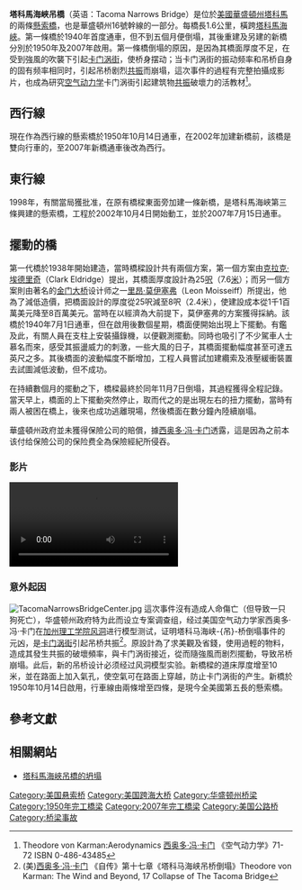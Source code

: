 {{noteTA
|1=zh-hans:吊桥;zh-hant:吊橋
}}
{{Infobox bridge
|bridge_name = 塔科馬海峽吊橋
|image       = Tacoma Narrows Bridge 2009.jpg
|caption     = 從塔科馬方向觀看的現有的塔科馬海峽新吊橋
|carries     = {{jct|state=WA|WA|16}}通過，含8車道與行人陸橋。
|crosses     = [[塔科馬海峽|塔科馬海峽]]
|design      = 雙塔式[[懸索橋|懸索橋]]
|maint       = [[華盛頓交通|華盛頓交通]]
|open        = 1950年10月14日（西段）<br />2007年7月15日（東段）
|mainspan    = 2,800 ft (853.44 m)<ref name=structurae2007 />
|length      = 5,400 ft (1,645.92 m)<ref name=structurae2007>{{structurae|id=20001290|name=Tacoma Narrows Bridge}}</ref>
|below       = 187.5 ft (57.15 m)
|coordinates = {{coord|47|16|5|N|122|33|2|W|display=title,inline}}
}}

'''塔科馬海峽吊橋'''（英语：Tacoma Narrows Bridge）是位於[[美國|美國]][[華盛頓州|華盛頓州]][[塔科馬_(華盛頓州)|塔科馬]]的兩條[[懸索橋|懸索橋]]，也是華盛頓州16號幹線的一部分。每橋長1.6公里，橫跨[[塔科馬海峽|塔科馬海峽]]。第一條橋於1940年首度通車，但不到五個月便倒塌，其後重建及另建的新橋分別於1950年及2007年啟用。第一條橋倒塌的原因，是因為其橋面厚度不足，在受到強風的吹襲下引起[[卡门涡街|卡门涡街]]，使桥身摆动；当卡门涡街的振动频率和吊桥自身的固有频率相同时，引起吊桥剧烈[[共振|共振]]而崩塌，這次事件的過程有完整拍攝成影片，也成為研究[[空气动力学|空气动力学]]卡门涡街引起建筑物[[共振|共振]]破壞力的活教材<ref>Theodore von Karman:Aerodynamics [[西奥多·冯·卡门|西奥多·冯·卡门]]  《空气动力学》71-72 ISBN 0-486-43485</ref>。

==西行線==
現在作為西行線的懸索橋於1950年10月14日通車，在2002年加建新橋前，該橋是雙向行車的，至2007年新橋通車後改為西行。

==東行線==
1998年，有關當局獲批准，在原有橋樑東面旁加建一條新橋，是塔科馬海峽第三條興建的懸索橋，工程於2002年10月4日開始動工，並於2007年7月15日通車。

==擺動的橋==
{{multiple image
| align     = right
| direction = vertical
| header    = 1940年塔科馬海峽吊橋
| image1    = Opening day of the Tacoma Narrows Bridge, Tacoma, Washington.jpg
| width1    = 220
| alt1      = 1940年7月1日通車日
| caption1  = 1940年7月1日通車日
| image2    = Tacoma Narrows Bridge Falling.png
| width2    = 220
| alt2      = 
| caption2  = 第一代橋於同年11月7日倒塌
}}
第一代橋於1938年開始建造，當時橋樑設計共有兩個方案，第一個方案由[[克拉克·埃德里奇|克拉克·埃德里奇]]（Clark Eldridge）提出，其橋面厚度設計為25[[呎|呎]]（7.6[[米_(單位)|米]]）；而另一個方案則由著名的[[金门大桥|金门大桥]]设计师之一[[里昂·莫伊塞弗|里昂·莫伊塞弗]]（Leon Moisseiff）所提出，他為了減低造價，把橋面設計的厚度從25呎減至8呎（2.4米），使建設成本從1千1百萬美元降至8百萬美元。當時在以經濟為大前提下，莫伊塞弗的方案獲得採納。該橋於1940年7月1日通車，但在啟用後數個星期，橋面便開始出現上下擺動。有鑑及此，有關人員在支柱上安裝攝錄機，以便觀測擺動。同時也吸引了不少駕車人士慕名而來，感受其振盪威力的刺激，一些大風的日子，其橋面擺動幅度甚至可達五英尺之多。其後橋面的波動幅度不斷增加，工程人員嘗試加建纜索及液壓緩衝裝置去試圖減低波動，但不成功。

在持續數個月的擺動之下，橋樑最終於同年11月7日倒塌，其過程獲得全程記錄。當天早上，橋面的上下擺動突然停止，取而代之的是出現左右的扭力擺動，當時有兩人被困在橋上，後來也成功逃離現場，然後橋面在數分鐘內陸續崩塌。

華盛頓州政府並未獲得保險公司的賠償，據[[西奥多·冯·卡门|西奥多·冯·卡门]]透露，這是因為之前本该付给保險公司的保险费全為保險經紀所侵吞。

===影片===
[[File:Tacoma_Narrows_Bridge_destruction.ogv|File:Tacoma Narrows Bridge destruction.ogv]]
{{Video
| filename    = Tacoma Narrows Bridge destruction.ogv
| title       = 橋樑倒塌影片
| description = 塔科馬舊吊橋倒塌過程的前後
| format      = [[Theora|Theora]]
| filesize    = 19.1[[Megabyte|MB]]
| duration    = 
| thumb       = 
| width       = 
| float       = 
}}

===意外起因===
[[File:TacomaNarrowsBridgeCenter.jpg|thumb]]
這次事件沒有造成人命傷亡（但导致一只狗死亡），华盛顿州政府特为此而设立专案调查组，经过美国空气动力学家西奥多·冯·卡门在[[加州理工学院|加州理工学院]][[风洞|风洞]]进行模型测试，证明塔科马海峡-{吊}-桥倒塌事件的元凶，是[[卡门涡街|卡门涡街]]引起吊桥共振<ref>(美)[[西奥多·冯·卡门|西奥多·冯·卡门]] 《自传》第十七章《塔科马海峡吊桥倒塌》Theodore von Karman: The Wind and Beyond, 17  Collapse of The Tacoma Bridge</ref>。原設計為了求美觀及省錢，使用過輕的物料，造成其發生共振的破壞頻率，與卡门涡街接近，從而隨強風而剧烈擺動，导致吊桥崩塌。此后，新的吊桥设计必须经过风洞模型实验。新橋樑的道床厚度增至10米，並在路面上加入氣孔，使空氣可在路面上穿越，防止卡门涡街的产生。新橋於1950年10月14日啟用，行車線由兩條增至四條，是現今全美國第五長的懸索橋。

==參考文獻==
{{reflist}}

==相關網站==
{{Commonscat|Tacoma Narrows Bridge|Category:塔科馬海峽吊橋}}
*[https://web.archive.org/web/20051103051433/http://memo.cgu.edu.tw/yun-ju/CGUWeb/PhyChiu/H201Oscillation/ForcedOscillationBridge.htm 塔科馬海峽吊橋的坍塌]

[[Category:美国悬索桥|Category:美国悬索桥]]
[[Category:美国跨海大桥|Category:美国跨海大桥]]
[[Category:华盛顿州桥梁|Category:华盛顿州桥梁]]
[[Category:1950年完工橋梁|Category:1950年完工橋梁]]
[[Category:2007年完工橋梁|Category:2007年完工橋梁]]
[[Category:美国公路桥|Category:美国公路桥]]
[[Category:桥梁事故|Category:桥梁事故]]